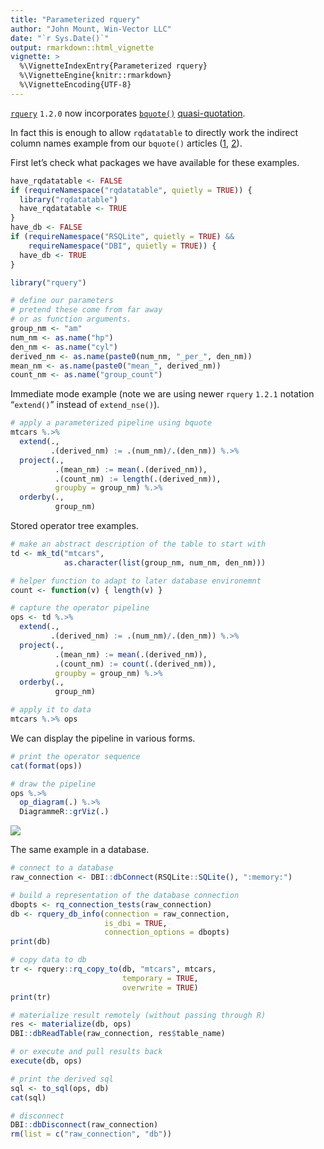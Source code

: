 ```yaml
---
title: "Parameterized rquery"
author: "John Mount, Win-Vector LLC"
date: "`r Sys.Date()`"
output: rmarkdown::html_vignette
vignette: >
  %\VignetteIndexEntry{Parameterized rquery}
  %\VignetteEngine{knitr::rmarkdown}
  %\VignetteEncoding{UTF-8}
---
```


[`rquery`](https://CRAN.R-project.org/package=rquery) `1.2.0` now incorporates [`bquote()`](https://www.rdocumentation.org/packages/base/versions/3.5.1/topics/bquote) [quasi-quotation](https://en.wikipedia.org/wiki/Quasi-quotation).

In fact this is enough to allow `rqdatatable` to directly work the indirect column names example from our `bquote()` articles ([1](http://www.win-vector.com/blog/2018/09/parameterizing-with-bquote/), [2](http://www.win-vector.com/blog/2018/10/quasiquotation-in-r-via-bquote/)).


First let's check what packages we have available for these examples.

```r
have_rqdatatable <- FALSE
if (requireNamespace("rqdatatable", quietly = TRUE)) {
  library("rqdatatable")
  have_rqdatatable <- TRUE
}
have_db <- FALSE
if (requireNamespace("RSQLite", quietly = TRUE) &&
    requireNamespace("DBI", quietly = TRUE)) {
  have_db <- TRUE
}
```


```r
library("rquery")

# define our parameters
# pretend these come from far away
# or as function arguments.
group_nm <- "am"
num_nm <- as.name("hp")
den_nm <- as.name("cyl")
derived_nm <- as.name(paste0(num_nm, "_per_", den_nm))
mean_nm <- as.name(paste0("mean_", derived_nm))
count_nm <- as.name("group_count")
```

Immediate mode example (note we are using newer `rquery` `1.2.1` notation "`extend()`" instead of `extend_nse()`).

```r
# apply a parameterized pipeline using bquote
mtcars %.>%
  extend(., 
         .(derived_nm) := .(num_nm)/.(den_nm)) %.>%
  project(., 
          .(mean_nm) := mean(.(derived_nm)),
          .(count_nm) := length(.(derived_nm)),
          groupby = group_nm) %.>%
  orderby(., 
          group_nm)
```

Stored operator tree examples.

```r
# make an abstract description of the table to start with
td <- mk_td("mtcars",
            as.character(list(group_nm, num_nm, den_nm)))

# helper function to adapt to later database environemnt
count <- function(v) { length(v) }

# capture the operator pipeline
ops <- td %.>%
  extend(., 
         .(derived_nm) := .(num_nm)/.(den_nm)) %.>%
  project(., 
          .(mean_nm) := mean(.(derived_nm)),
          .(count_nm) := count(.(derived_nm)),
          groupby = group_nm) %.>%
  orderby(., 
          group_nm)

```

```r
# apply it to data
mtcars %.>% ops
```

We can display the pipeline in various forms.

```r
# print the operator sequence
cat(format(ops))
```

```r
# draw the pipeline
ops %.>%
  op_diagram(.) %.>% 
  DiagrammeR::grViz(.)
```

![](parameterized_rquery.png)

The same example in a database.


```r
# connect to a database
raw_connection <- DBI::dbConnect(RSQLite::SQLite(), ":memory:")

# build a representation of the database connection
dbopts <- rq_connection_tests(raw_connection)
db <- rquery_db_info(connection = raw_connection,
                     is_dbi = TRUE,
                     connection_options = dbopts)
print(db)

# copy data to db
tr <- rquery::rq_copy_to(db, "mtcars", mtcars, 
                         temporary = TRUE, 
                         overwrite = TRUE)
print(tr)

# materialize result remotely (without passing through R)
res <- materialize(db, ops)
DBI::dbReadTable(raw_connection, res$table_name)

# or execute and pull results back
execute(db, ops)

# print the derived sql
sql <- to_sql(ops, db)
cat(sql)

# disconnect
DBI::dbDisconnect(raw_connection)
rm(list = c("raw_connection", "db"))
```


